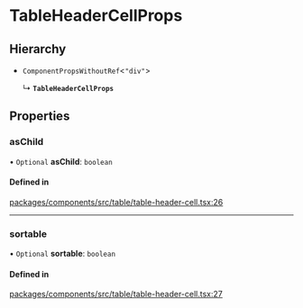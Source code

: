 # TableHeaderCellProps

## Hierarchy

- `ComponentPropsWithoutRef`\<`"div"`\>

  ↳ **`TableHeaderCellProps`**

## Properties

### asChild

• `Optional` **asChild**: `boolean`

#### Defined in

[packages/components/src/table/table-header-cell.tsx:26](https://github.com/vtex/shoreline/blob/bf9009f50/packages/components/src/table/table-header-cell.tsx#L26)

---

### sortable

• `Optional` **sortable**: `boolean`

#### Defined in

[packages/components/src/table/table-header-cell.tsx:27](https://github.com/vtex/shoreline/blob/bf9009f50/packages/components/src/table/table-header-cell.tsx#L27)
